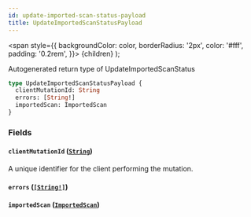 ```yaml
---
id: update-imported-scan-status-payload
title: UpdateImportedScanStatusPayload
---
```


<span
style={{
      backgroundColor: color,
      borderRadius: '2px',
      color: '#fff',
      padding: '0.2rem',
    }}>
{children}
</span>
);

Autogenerated return type of UpdateImportedScanStatus

```graphql
type UpdateImportedScanStatusPayload {
  clientMutationId: String
  errors: [String!]
  importedScan: ImportedScan
}
```

### Fields

#### `clientMutationId` ([`String`](/api/graphql/documentation/scalars/string))

A unique identifier for the client performing the mutation.

#### `errors` ([`[String!]`](/api/graphql/documentation/scalars/string))

#### `importedScan` ([`ImportedScan`](/api/graphql/documentation/objects/imported-scan))
